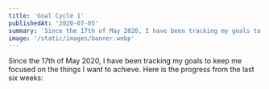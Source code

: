 ```yaml
---
title: 'Goal Cycle 1'
publishedAt: '2020-07-05'
summary: 'Since the 17th of May 2020, I have been tracking my goals to keep me focused on the things I want to achieve. Here is the progress from the last six weeks'
image: '/static/images/banner.webp'
---
```


Since the 17th of May 2020, I have been tracking my goals to keep me focused on the things I want to achieve. Here is the progress from the last six weeks:
